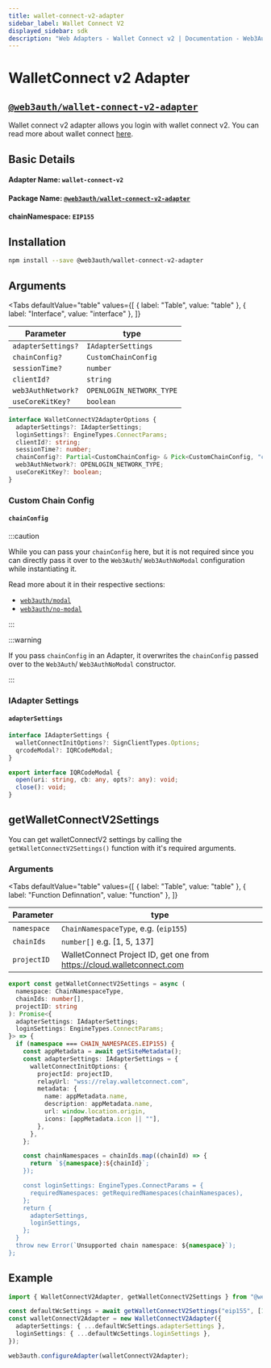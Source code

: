 ```yaml
---
title: wallet-connect-v2-adapter
sidebar_label: Wallet Connect V2
displayed_sidebar: sdk
description: "Web Adapters - Wallet Connect v2 | Documentation - Web3Auth"
---
```


# WalletConnect v2 Adapter


## [`@web3auth/wallet-connect-v2-adapter`](https://npmjs.com/package/@web3auth/wallet-connect-v2-adapter)

Wallet connect v2 adapter allows you login with wallet connect v2. You can read more about wallet connect [here](https://docs.walletconnect.com/).

## Basic Details

#### Adapter Name: `wallet-connect-v2`

#### Package Name: [`@web3auth/wallet-connect-v2-adapter`](https://npmjs.com/package/@web3auth/wallet-connect-v2-adapter)

#### chainNamespace: `EIP155`

## Installation

```bash npm2yarn
npm install --save @web3auth/wallet-connect-v2-adapter
```

## Arguments

<Tabs
  defaultValue="table"
  values={[
    { label: "Table", value: "table" },
    { label: "Interface", value: "interface" },
  ]}
>

<TabItem value="table">

| Parameter          | type                     |
| ------------------ | ------------------------ |
| `adapterSettings?` | `IAdapterSettings`       |
| `chainConfig?`     | `CustomChainConfig`      |
| `sessionTime?`     | `number`                 |
| `clientId?`        | `string`                 |
| `web3AuthNetwork?` | `OPENLOGIN_NETWORK_TYPE` |
| `useCoreKitKey?`   | `boolean`                |

</TabItem>

<TabItem value="interface">

```ts
interface WalletConnectV2AdapterOptions {
  adapterSettings?: IAdapterSettings;
  loginSettings?: EngineTypes.ConnectParams;
  clientId?: string;
  sessionTime?: number;
  chainConfig?: Partial<CustomChainConfig> & Pick<CustomChainConfig, "chainNamespace">;
  web3AuthNetwork?: OPENLOGIN_NETWORK_TYPE;
  useCoreKitKey?: boolean;
}
```

</TabItem>

</Tabs>

### Custom Chain Config

#### `chainConfig`

:::caution

While you can pass your `chainConfig` here, but it is not required since you can directly pass it over to the `Web3Auth`/ `Web3AuthNoModal`
configuration while instantiating it.

Read more about it in their respective sections:

- [`web3auth/modal`](/sdk/pnp/web/modal/initialize#adding-a-custom-chain-configuration)
- [`web3auth/no-modal`](/sdk/pnp/web/no-modal/initialize#adding-a-custom-chain-configuration)

:::

:::warning

If you pass `chainConfig` in an Adapter, it overwrites the `chainConfig` passed over to the `Web3Auth`/ `Web3AuthNoModal` constructor.

:::

### IAdapter Settings

#### `adapterSettings`

```ts
interface IAdapterSettings {
  walletConnectInitOptions?: SignClientTypes.Options;
  qrcodeModal?: IQRCodeModal;
}

export interface IQRCodeModal {
  open(uri: string, cb: any, opts?: any): void;
  close(): void;
}
```

## getWalletConnectV2Settings

You can get walletConnectV2 settings by calling the `getWalletConnectV2Settings()` function with it's required arguments.

### Arguments

<Tabs
  defaultValue="table"
  values={[
    { label: "Table", value: "table" },
    { label: "Function Definnation", value: "function" },
  ]}
>

<TabItem value="table">

| Parameter   | type                                                                   |
| ----------- | ---------------------------------------------------------------------- |
| `namespace` | `ChainNamespaceType`, e.g. (`eip155`)                                  |
| `chainIds`  | `number[]` e.g. [1, 5, 137]                                            |
| `projectID` | WalletConnect Project ID, get one from https://cloud.walletconnect.com |

</TabItem>

<TabItem value="function">

```ts
export const getWalletConnectV2Settings = async (
  namespace: ChainNamespaceType,
  chainIds: number[],
  projectID: string
): Promise<{
  adapterSettings: IAdapterSettings;
  loginSettings: EngineTypes.ConnectParams;
}> => {
  if (namespace === CHAIN_NAMESPACES.EIP155) {
    const appMetadata = await getSiteMetadata();
    const adapterSettings: IAdapterSettings = {
      walletConnectInitOptions: {
        projectId: projectID,
        relayUrl: "wss://relay.walletconnect.com",
        metadata: {
          name: appMetadata.name,
          description: appMetadata.name,
          url: window.location.origin,
          icons: [appMetadata.icon || ""],
        },
      },
    };

    const chainNamespaces = chainIds.map((chainId) => {
      return `${namespace}:${chainId}`;
    });

    const loginSettings: EngineTypes.ConnectParams = {
      requiredNamespaces: getRequiredNamespaces(chainNamespaces),
    };
    return {
      adapterSettings,
      loginSettings,
    };
  }
  throw new Error(`Unsupported chain namespace: ${namespace}`);
};
```

</TabItem>

</Tabs>

## Example

```ts
import { WalletConnectV2Adapter, getWalletConnectV2Settings } from "@web3auth/wallet-connect-v2-adapter";

const defaultWcSettings = await getWalletConnectV2Settings("eip155", [1, 5, 137], "04309ed1007e77d1f119b85205bb779d");
const walletConnectV2Adapter = new WalletConnectV2Adapter({
  adapterSettings: { ...defaultWcSettings.adapterSettings },
  loginSettings: { ...defaultWcSettings.loginSettings },
});

web3auth.configureAdapter(walletConnectV2Adapter);
```
